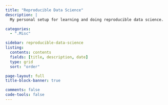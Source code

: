 ```yaml
---
title: "Reproducible Data Science"
description: |
  My personal setup for learning and doing reproducible data science.

categories:
  - ".Misc"

sidebar: reproducible-data-science
listing:
  contents: contents
  fields: [title, description, date]
  type: grid
  sort: "order"

page-layout: full
title-block-banner: true

comments: false
code-tools: false
---
```

